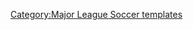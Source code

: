 {{Image label begin|image=Major League Soccer club locations 2021.png|width={{{width|500}}}|float={{{float|right}}}}}
{{Image label small|x=-445.0|y=-114.0|scale={{{width|-1}}}|text=[[新英格蘭革命|-{zh-hans:新英格兰; zh-hk:新英倫; zh-tw:新英格蘭;}-]]}}
{{Image label small|x=-459.0|y=-141.0|scale={{{width|-1}}}|text=[[紐約城足球俱樂部|紐約城]]}}
{{Image label small|x=-422.0|y=-144.0|scale={{{width|-1}}}|text=[[紐約紅牛|紅牛]]}}
{{Image label small|x=-448.0|y=-87.0|scale={{{width|-1}}}|text=[[蒙特利爾足球俱樂部|蒙特利爾]]}}
{{Image label small|x=-445.0|y=-158.0|scale={{{width|-1}}}|text=[[費城聯|費城]]}}
{{Image label small|x=-434.0|y=-171.0|scale={{{width|-1}}}|text=[[华盛顿特区联|華盛頓]]}}
{{Image label small|x=-412.0|y=-301.0|scale={{{width|-1}}}|text=[[奧蘭多城足球俱樂部|奧蘭多]]}}
{{Image label small|x=-375.0|y=-240.0|scale={{{width|-1}}}|text=[[阿特蘭大聯足球會|阿特蘭大]]}}
{{Image label small|x=-382.0|y=-108.0|scale={{{width|-1}}}|text=[[多倫多足球會|多倫多]]}}
{{Image label small|x=-188.0|y=-164.0|scale={{{width|-1}}}|text=[[科罗拉多急流|科罗拉多]]}}
{{Image label small|x=-273.0|y=-180.0|scale={{{width|-1}}}|text=[[堪薩斯城體育會|堪薩斯城]]}}
{{Image label small|x=-380.0|y=-164.0|scale={{{width|-1}}}|text=[[哥倫布機員足球會|哥倫布]]}}
{{Image label small|x=-251.0|y=-255.0|scale={{{width|-1}}}|text=[[達拉斯足球俱樂部|達拉斯]]}}
{{Image label small|x=-268.0|y=-295.0|scale={{{width|-1}}}|text=[[休斯敦迪纳摩|休斯敦]]}}
{{Image label small|x=-335.0|y=-146.0|scale={{{width|-1}}}|text=[[芝加哥火焰足球會|芝加哥]]}}
{{Image label small|x=-128.0|y=-143.0|scale={{{width|-1}}}|text=[[皇家盐湖城|鹽湖城]]}}
{{Image label small|x=-68.0|y=-36.0|scale={{{width|-1}}}|text=[[西雅圖海灣者足球會|西雅圖]]}}
{{Image label small|x=-28.0|y=-149.0|scale={{{width|-1}}}|text=[[圣何塞地震|圣何塞]]}}
{{Image label small|x=-49.0|y=-197.0|scale={{{width|-1}}}|text=[[洛杉磯足球會|FC洛杉磯]]}}
{{Image label small|x=-50.0|y=-210.0|scale={{{width|-1}}}|text=[[洛杉磯銀河|洛杉磯銀河]]}}
{{Image label small|x=-69.0|y=-17.0|scale={{{width|-1}}}|text=[[溫哥華白浪足球會|溫哥華]]}}
{{Image label small|x=-58.0|y=-62.0|scale={{{width|-1}}}|text=[[波特蘭伐木者|波特蘭]]}}
{{Image label small|x=-288.0|y=-111.0|scale={{{width|-1}}}|text=[[明尼蘇達聯足球會|明尼蘇達]]}}
{{Image label small|x=-369.0|y=-178.0|scale={{{width|-1}}}|text=[[辛辛那提足球俱乐部|辛辛那提]]}}
{{Image label small|x=-351.0|y=-215.0|scale={{{width|-1}}}|text=[[納士維足球會|納士維]]}}
{{Image label small|x=-428.0|y=-333.0|scale={{{width|-1}}}|text=[[迈阿密国际足球俱乐部|邁阿密]]}}
{{Image label small|x=-193.0|y=-287.0|scale={{{width|-1}}}|text=[[奧斯汀足球俱樂部|奧斯汀]]}}
{{Image label small|x=-412.0|y=-220.0|scale={{{width|-1}}}|text=[[夏洛特FC|夏洛特]]}}
{{Image label end}}
<noinclude>{{Documentation|Template:Image label begin/doc}}

[[Category:Major League Soccer templates]]</noinclude>